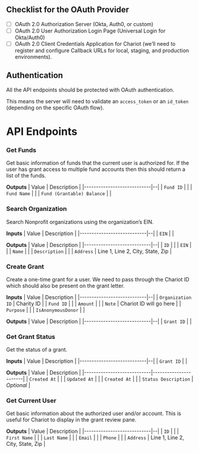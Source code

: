 ## Checklist for the OAuth Provider

* [ ] OAuth 2.0 Authorization Server (Okta, Auth0, or custom)
* [ ] OAuth 2.0 User Authorization Login Page (Universal Login for Okta/Auth0)
* [ ] OAuth 2.0 Client Credentials Application for Chariot (we’ll need to register and configure Callback URLs for local, staging, and production environments).

## Authentication

All the API endpoints should be protected with OAuth authentication. 

This means the server will need to validate an `access_token` or an `id_token` (depending on the specific OAuth flow).

# API Endpoints

### Get Funds

Get basic information of funds that the current user is authorized for. If the user has grant access to multiple fund accounts then this should return a list of the funds.

**Outputs**
| Value               | Description  |
|----------------------------|--|
| `Fund ID`                 |  |
| `Fund Name`                 |  |
| `Fund (Grantable) Balance`                 |  |

### Search Organization

Search Nonprofit organizations using the organization’s EIN.

**Inputs**
| Value               | Description  |
|----------------------------|--|
| `EIN`                 |  | 

**Outputs**
| Value               | Description  |
|----------------------------|--|
| `ID`                 |  | 
| `EIN`                 |  | 
| `Name`                 |  | 
| `Description`          |  | 
| `Address`                 | Line 1, Line 2, City, State, Zip | 

### Create Grant

Create a one-time grant for a user. We need to pass through the Chariot ID which should also be present on the grant letter.

**Inputs**
| Value               | Description  |
|----------------------------|--|
| `Organization ID`                 |  Charity ID  |
| `Fund ID`                 |  |
| `Amount`                 |  |
| `Note`                 |  Chariot ID will go here |
| `Purpose`                 |  |
| `IsAnonymousDonor`                 |  |

**Outputs**
| Value               | Description  |
|----------------------------|--|
| `Grant ID`                 |  |

### Get Grant Status

Get the status of a grant.

**Inputs** 
| Value               | Description  |
|----------------------------|--|
| `Grant ID`                 |  |

**Outputs**
| Value               | Description                  |
|----------------------------|-----------------------|
| `Created At`                 |  |
| `Updated At`                 |  |
| `Created At`                 |  |
| `Status Description`                 | *Optional* |

### Get Current User

Get basic information about the authorized user and/or account. This is useful for Chariot to display in the grant review pane.

**Outputs**
| Value               | Description  |
|----------------------------|--|
| `ID`                 |  | 
| `First Name`                 |  | 
| `Last Name`                 |  | 
| `Email`          |  | 
| `Phone`          |  | 
| `Address`                 | Line 1, Line 2, City, State, Zip | 